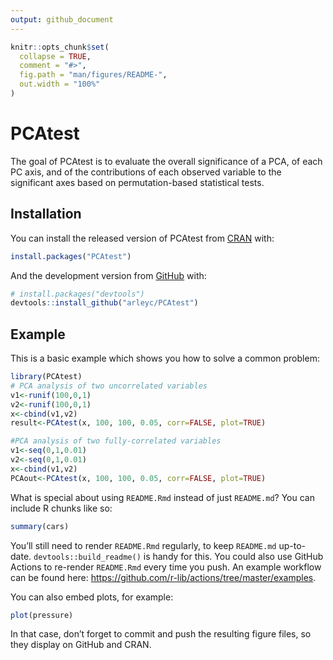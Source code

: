 ```yaml
---
output: github_document
---
```


<!-- README.md is generated from README.Rmd. Please edit that file -->

```r
knitr::opts_chunk$set(
  collapse = TRUE,
  comment = "#>",
  fig.path = "man/figures/README-",
  out.width = "100%"
)
```

# PCAtest

<!-- badges: start -->
<!-- badges: end -->

The goal of PCAtest is to evaluate the overall significance of a PCA, of each PC axis, and of the contributions of each observed variable to the significant axes based on permutation-based statistical tests.

## Installation

You can install the released version of PCAtest from [CRAN](https://CRAN.R-project.org) with:

``` r
install.packages("PCAtest")
```

And the development version from [GitHub](https://github.com/) with:

``` r
# install.packages("devtools")
devtools::install_github("arleyc/PCAtest")
```
## Example

This is a basic example which shows you how to solve a common problem:

```r
library(PCAtest)
# PCA analysis of two uncorrelated variables
v1<-runif(100,0,1)
v2<-runif(100,0,1)
x<-cbind(v1,v2)
result<-PCAtest(x, 100, 100, 0.05, corr=FALSE, plot=TRUE)
```

```r
#PCA analysis of two fully-correlated variables
v1<-seq(0,1,0.01)
v2<-seq(0,1,0.01)
x<-cbind(v1,v2)
PCAout<-PCAtest(x, 100, 100, 0.05, corr=FALSE, plot=TRUE)
```

What is special about using `README.Rmd` instead of just `README.md`? You can include R chunks like so:

```r
summary(cars)
```

You'll still need to render `README.Rmd` regularly, to keep `README.md` up-to-date. `devtools::build_readme()` is handy for this. You could also use GitHub Actions to re-render `README.Rmd` every time you push. An example workflow can be found here: <https://github.com/r-lib/actions/tree/master/examples>.

You can also embed plots, for example:

```r
plot(pressure)
```

In that case, don't forget to commit and push the resulting figure files, so they display on GitHub and CRAN.
